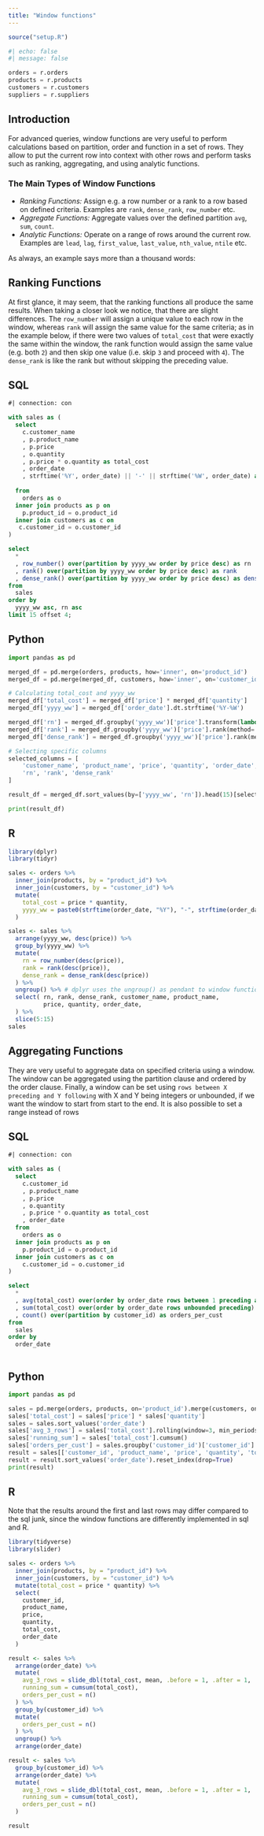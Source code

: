 ```yaml
---
title: "Window functions"
---
```

```r
source("setup.R")
```

```python
#| echo: false
#| message: false

orders = r.orders
products = r.products
customers = r.customers
suppliers = r.suppliers
```

## Introduction
For advanced queries, window functions are very useful to perform calculations based on partition, order and function in a set of rows. They allow to put the current row into context with other rows and perform tasks such as ranking, aggregating, and using analytic functions.

### The Main Types of Window Functions
- *Ranking Functions:* Assign e.g. a row number or a rank to a row based on defined criteria. Examples are `rank`, `dense_rank`, `row_number` etc.
- *Aggregate Functions:* Aggregate values over the defined partition `avg`, `sum`, `count`.
- *Analytic Functions:* Operate on a range of rows around the current row. Examples are `lead`, `lag`, `first_value`, `last_value`, `nth_value`, `ntile` etc.

As always, an example says more than a thousand words:

## Ranking Functions
At first glance, it may seem, that the ranking functions all produce the same results. When taking a closer look we notice, that there are slight differences. The `row_number` will assign a unique value to each row in the window, whereas `rank` will assign the same value for the same criteria; as in the example below, if there were two values of `total_cost` that were exactly the same within the window, the rank function would assign the same value (e.g. both `2`) and then skip one value (i.e. skip `3` and proceed with `4`). The `dense_rank` is like the rank but without skipping the preceding value.

::: {.panel-tabset}

## SQL

```sql
#| connection: con

with sales as (
  select
    c.customer_name  
    , p.product_name
    , p.price
    , o.quantity
    , p.price * o.quantity as total_cost
    , order_date
    , strftime('%Y', order_date) || '-' || strftime('%W', order_date) as yyyy_ww
    
  from 
    orders as o
  inner join products as p on
    p.product_id = o.product_id
  inner join customers as c on
   c.customer_id = o.customer_id
)

select
  *
  , row_number() over(partition by yyyy_ww order by price desc) as rn
  , rank() over(partition by yyyy_ww order by price desc) as rank
  , dense_rank() over(partition by yyyy_ww order by price desc) as dense_rank
from
  sales
order by
  yyyy_ww asc, rn asc
limit 15 offset 4;

```
## Python
```python
import pandas as pd

merged_df = pd.merge(orders, products, how='inner', on='product_id')
merged_df = pd.merge(merged_df, customers, how='inner', on='customer_id')

# Calculating total_cost and yyyy_ww
merged_df['total_cost'] = merged_df['price'] * merged_df['quantity']
merged_df['yyyy_ww'] = merged_df['order_date'].dt.strftime('%Y-%W')

merged_df['rn'] = merged_df.groupby('yyyy_ww')['price'].transform(lambda x: x.rank(method='first', ascending=False))
merged_df['rank'] = merged_df.groupby('yyyy_ww')['price'].rank(method='min', ascending=False)
merged_df['dense_rank'] = merged_df.groupby('yyyy_ww')['price'].rank(method='dense', ascending=False)

# Selecting specific columns
selected_columns = [
    'customer_name', 'product_name', 'price', 'quantity', 'order_date',
    'rn', 'rank', 'dense_rank'
]

result_df = merged_df.sort_values(by=['yyyy_ww', 'rn']).head(15)[selected_columns].iloc[4:15]

print(result_df)


```
## R

```r
library(dplyr)
library(tidyr)

sales <- orders %>%
  inner_join(products, by = "product_id") %>%
  inner_join(customers, by = "customer_id") %>%
  mutate(
    total_cost = price * quantity,
    yyyy_ww = paste0(strftime(order_date, "%Y"), "-", strftime(order_date, "%W"))
  )

sales <- sales %>%
  arrange(yyyy_ww, desc(price)) %>%
  group_by(yyyy_ww) %>%
  mutate(
    rn = row_number(desc(price)),
    rank = rank(desc(price)),
    dense_rank = dense_rank(desc(price))
  ) %>%
  ungroup() %>% # dplyr uses the ungroup() as pendant to window functions
  select( rn, rank, dense_rank, customer_name, product_name,
          price, quantity, order_date,
  ) %>%
  slice(5:15)
sales

```

:::

## Aggregating Functions
They are very useful to aggregate data on specified criteria using a window. The window can be aggregated using the partition clause and ordered by the order clause. Finally, a window can be set using `rows between X preceding and Y following` with X and Y being integers or unbounded, if we want the window to start from start to the end. It is also possible to set a range instead of rows

::: {.panel-tabset}

## SQL

```sql
#| connection: con

with sales as (
  select
    c.customer_id
    , p.product_name
    , p.price
    , o.quantity
    , p.price * o.quantity as total_cost
    , order_date
  from 
    orders as o
  inner join products as p on
    p.product_id = o.product_id
  inner join customers as c on
    c.customer_id = o.customer_id
)

select
  *
  , avg(total_cost) over(order by order_date rows between 1 preceding and 1 following) as avg_3_rows
  , sum(total_cost) over(order by order_date rows unbounded preceding) as running_sum
  , count() over(partition by customer_id) as orders_per_cust
from
  sales
order by
  order_date
  
```
## Python
```python
import pandas as pd

sales = pd.merge(orders, products, on='product_id').merge(customers, on='customer_id')
sales['total_cost'] = sales['price'] * sales['quantity']
sales = sales.sort_values('order_date')
sales['avg_3_rows'] = sales['total_cost'].rolling(window=3, min_periods=1).mean()
sales['running_sum'] = sales['total_cost'].cumsum()
sales['orders_per_cust'] = sales.groupby('customer_id')['customer_id'].transform('count')
result = sales[['customer_id', 'product_name', 'price', 'quantity', 'total_cost', 'order_date', 'avg_3_rows', 'running_sum', 'orders_per_cust']]
result = result.sort_values('order_date').reset_index(drop=True)
print(result)

```
## R
Note that the results around the first and last rows may differ compared to the sql junk, since the window functions are differently implemented in sql and R.
```r
library(tidyverse)
library(slider)

sales <- orders %>%
  inner_join(products, by = "product_id") %>%
  inner_join(customers, by = "customer_id") %>%
  mutate(total_cost = price * quantity) %>% 
  select(
    customer_id,
    product_name,
    price,
    quantity,
    total_cost,
    order_date
  )

result <- sales %>%
  arrange(order_date) %>%
  mutate(
    avg_3_rows = slide_dbl(total_cost, mean, .before = 1, .after = 1, .complete = TRUE),
    running_sum = cumsum(total_cost),
    orders_per_cust = n()
  ) %>%
  group_by(customer_id) %>%
  mutate(
    orders_per_cust = n()
  ) %>%
  ungroup() %>%
  arrange(order_date)

result <- sales %>%
  group_by(customer_id) %>%
  arrange(order_date) %>% 
  mutate(
    avg_3_rows = slide_dbl(total_cost, mean, .before = 1, .after = 1, .complete = TRUE),
    running_sum = cumsum(total_cost),
    orders_per_cust = n()
  )

result
```

:::
